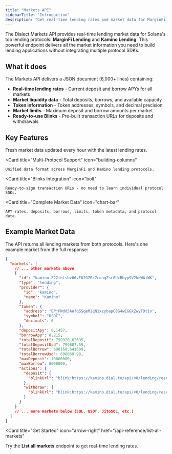 ```yaml
---
title: "Markets API"
sidebarTitle: "Introduction"
description: "Get real-time lending rates and market data for MarginFi and Kamino lending protocols"
---
```


The Dialect Markets API provides real-time lending market data for Solana's top lending protocols: **MarginFi Lending** and **Kamino Lending**. This powerful endpoint delivers all the market information you need to build lending applications without integrating multiple protocol SDKs.

## What it does

The Markets API delivers a JSON document (6,000+ lines) containing:
- **Real-time lending rates** - Current deposit and borrow APYs for all markets
- **Market liquidity data** - Total deposits, borrows, and available capacity
- **Token information** - Token addresses, symbols, and decimal precision
- **Market limits** - Maximum deposit and borrow amounts per market
- **Ready-to-use Blinks** - Pre-built transaction URLs for deposits and withdrawals

## Key Features

<CardGroup cols={2}>
  <Card
    title="Hourly Updates"
    icon="clock"
  >
    Fresh market data updated every hour with the latest lending rates.
  </Card>

  <Card
    title="Multi-Protocol Support"
    icon="building-columns"
  >
    Unified data format across MarginFi and Kamino lending protocols.
  </Card>

  <Card
    title="Blinks Integration"
    icon="bolt"
  >
    Ready-to-sign transaction URLs - no need to learn individual protocol SDKs.
  </Card>

  <Card
    title="Complete Market Data"
    icon="chart-bar"
  >
    APY rates, deposits, borrows, limits, token metadata, and protocol data.
  </Card>
</CardGroup>

## Example Market Data

The API returns all lending markets from both protocols. Here's one example market from the full response:

```json
{
  "markets": [
    // ... other markets above
    {
      "id": "kamino.F22tnLsbv66vEU2GZRc7coaqZsr8UcBbyp9V2kqWAiWK",
      "type": "lending",
      "provider": {
        "id": "kamino",
        "name": "Kamino"
      },
      "token": {
        "address": "EPjFWdd5AufqSSqeM2qN1xzybapC8G4wEGGkZwyTDt1v",
        "symbol": "USDC",
        "decimals": 6
      },
      "depositApy": 0.1457,
      "borrowApy": 0.215,
      "totalDeposit": 799920.62695,
      "totalDepositUsd": 799807.59,
      "totalBorrow": 698168.641609,
      "totalBorrowUsd": 698069.98,
      "maxDeposit": 10000000,
      "maxBorrow": 8000000,
      "actions": {
        "deposit": {
          "blinkUrl": "blink:https://kamino.dial.to/api/v0/lending/reserve/..."
        },
        "withdraw": {
          "blinkUrl": "blink:https://kamino.dial.to/api/v0/lending/reserve/..."
        }
      }
    }
    // ... more markets below (SOL, USDT, JitoSOL, etc.)
  ]
}
```


  <Card
    title="Get Started"
    icon="arrow-right"
    href="/api-reference/list-all-markets"
  >
  Try the **List all markets** endpoint to get real-time lending rates.
</Card>

